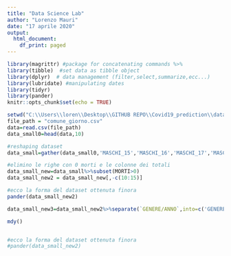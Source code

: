 ---
title: "Data Science Lab"
author: "Lorenzo Mauri"
date: "17 aprile 2020"
output:
  html_document:
    df_print: paged
---

```{r setup, include=FALSE}
library(magrittr) #package for concatenating commands %>%
library(tibble)  #set data as tibble object
library(dplyr)  # data management (filter,select,summarize,ecc...)
library(lubridate) #manipulating dates
library(tidyr)
library(pander)
knitr::opts_chunk$set(echo = TRUE)
```


```{r,warning=F}
setwd("C:\\Users\\loren\\Desktop\\GITHUB REPO\\Covid19_prediction\\data")
file_path = "comune_giorno.csv"
data=read.csv(file_path)
data_small0=head(data,10)

```



```{r}
#reshaping dataset
data_small=gather(data_small0,'MASCHI_15','MASCHI_16','MASCHI_17','MASCHI_18','MASCHI_19','MASCHI_20','FEMMINE_15','FEMMINE_16','FEMMINE_17','FEMMINE_18','FEMMINE_19','FEMMINE_20',key='GENERE/ANNO',value='MORTI')

#elimino le righe con 0 morti e le colonne dei totali 
data_small_new=data_small%>%subset(MORTI>0)
data_small_new2 = data_small_new[,-c(10:15)]

#ecco la forma del dataset ottenuta finora
pander(data_small_new2)
```

```{r}
data_small_new3=data_small_new2%>%separate(`GENERE/ANNO`,into=c('GENERE','ANNO'),sep='_')

mdy()


#ecco la forma del dataset ottenuta finora
#pander(data_small_new2)
```

